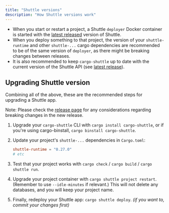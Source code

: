 ```yaml
---
title: "Shuttle versions"
description: "How Shuttle versions work"
---
```


- When you start or restart a project, a Shuttle `deployer` Docker container is started with the [latest released](https://github.com/shuttle-hq/shuttle/releases) version of Shuttle.
- When you deploy something to that project, the version of your `shuttle-runtime` and other `shuttle-...` cargo dependencies are recommended to be of the same version of `deployer`, as there might be breaking changes between releases.
- It is also recommended to keep `cargo-shuttle` up to date with the current version of the Shuttle API (see [latest release](https://github.com/shuttle-hq/shuttle/releases)).

## Upgrading Shuttle version

Combining all of the above, these are the recommended steps for upgrading a Shuttle app.

<Info>Note: Please check the [release page](https://github.com/shuttle-hq/shuttle/releases) for any considerations regarding breaking changes in the new release.</Info>

1. Upgrade your `cargo-shuttle` CLI with `cargo install cargo-shuttle`, or if you're using cargo-binstall, `cargo binstall cargo-shuttle`.

2. Update your project's `shuttle-...` dependencies in `Cargo.toml`:
   ```toml Cargo.toml
   shuttle-runtime = "0.27.0"
   # etc
   ```

3. Test that your project works with `cargo check` / `cargo build` / `cargo shuttle run`.

4. Upgrade your project container with `cargo shuttle project restart`. (Remember to use `--idle-minutes` if relevant.) This will not delete any databases, and you will keep your project name.

5. Finally, redeploy your Shuttle app: `cargo shuttle deploy`. *(if you want to, commit your changes first)*
